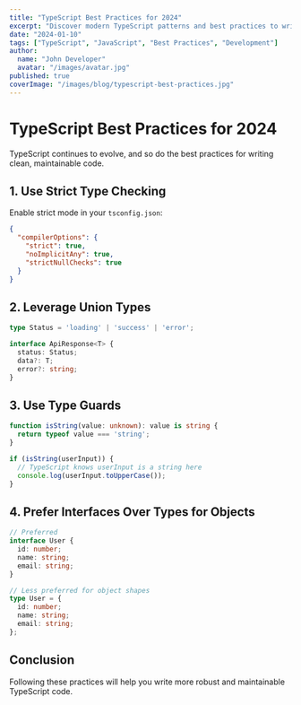 ```yaml
---
title: "TypeScript Best Practices for 2024"
excerpt: "Discover modern TypeScript patterns and best practices to write more maintainable and type-safe code"
date: "2024-01-10"
tags: ["TypeScript", "JavaScript", "Best Practices", "Development"]
author:
  name: "John Developer"
  avatar: "/images/avatar.jpg"
published: true
coverImage: "/images/blog/typescript-best-practices.jpg"
---
```


# TypeScript Best Practices for 2024

TypeScript continues to evolve, and so do the best practices for writing clean, maintainable code.

## 1. Use Strict Type Checking

Enable strict mode in your `tsconfig.json`:

```json
{
  "compilerOptions": {
    "strict": true,
    "noImplicitAny": true,
    "strictNullChecks": true
  }
}
```

## 2. Leverage Union Types

```typescript
type Status = 'loading' | 'success' | 'error';

interface ApiResponse<T> {
  status: Status;
  data?: T;
  error?: string;
}
```

## 3. Use Type Guards

```typescript
function isString(value: unknown): value is string {
  return typeof value === 'string';
}

if (isString(userInput)) {
  // TypeScript knows userInput is a string here
  console.log(userInput.toUpperCase());
}
```

## 4. Prefer Interfaces Over Types for Objects

```typescript
// Preferred
interface User {
  id: number;
  name: string;
  email: string;
}

// Less preferred for object shapes
type User = {
  id: number;
  name: string;
  email: string;
};
```

## Conclusion

Following these practices will help you write more robust and maintainable TypeScript code.